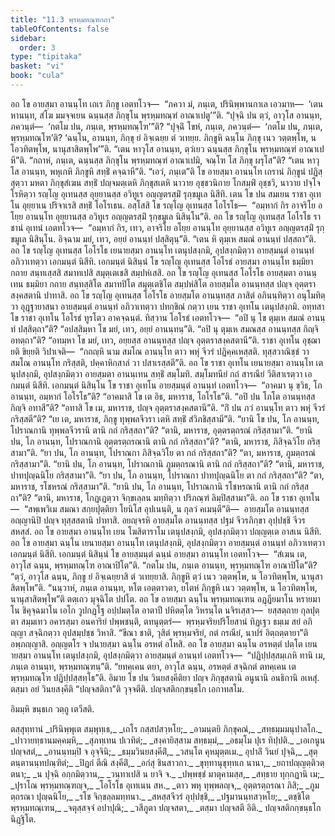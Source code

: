 ```yaml
---
title: "11.3 พฺรหฺมทณฺฑกถา"
tableOfContents: false
sidebar:
  order: 3
type: "tipitaka"
basket: "vi"
book: "cula"
---
```



<DynamicBreadcrumb />

<Division number="445" book="cula">

<Paragraph number="2209" book="cula">
อถ โข อายสฺมา อานนฺโท เถเร ภิกฺขู เอตทโวจ—  “ภควา มํ, ภนฺเต, ปรินิพฺพานกาเล เอวมาห—  ‘เตน หานนฺท, สํโฆ มมจฺจเยน ฉนฺนสฺส ภิกฺขุโน พฺรหฺมทณฺฑํ อาณาเปตู’”ติ. “ปุจฺฉิ ปน ตฺวํ, อาวุโส อานนฺท, ภควนฺตํ—  ‘กตโม ปน, ภนฺเต, พฺรหฺมทณฺโฑ’”ติ? “ปุจฺฉิํ โขหํ, ภนฺเต, ภควนฺตํ—  ‘กตโม ปน, ภนฺเต, พฺรหฺมทณฺโฑ’ติ? ‘ฉนฺโน, อานนฺท, ภิกฺขุ ยํ อิจฺเฉยฺย ตํ วเทยฺย. ภิกฺขูหิ ฉนฺโน ภิกฺขุ เนว วตฺตพฺโพ, น โอวทิตพฺโพ, นานุสาสิตพฺโพ’”ติ. “เตน หาวุโส อานนฺท, ตฺวํเยว ฉนฺนสฺส ภิกฺขุโน พฺรหฺมทณฺฑํ อาณาเปหี”ติ. “กถาหํ, ภนฺเต, ฉนฺนสฺส ภิกฺขุโน พฺรหฺมทณฺฑํ อาณาเปมิ, จณฺโฑ โส ภิกฺขุ ผรุโส”ติ? “เตน หาวุโส อานนฺท, พหุเกหิ ภิกฺขูหิ สทฺธิํ คจฺฉาหี”ติ. “เอวํ, ภนฺเต”ติ โข อายสฺมา อานนฺโท เถรานํ ภิกฺขูนํ ปฏิสฺสุตฺวา มหตา ภิกฺขุสํเฆน สทฺธิํ ปญฺจมตฺเตหิ ภิกฺขุสเตหิ นาวาย อุชฺชวนิกาย โกสมฺพิํ อุชฺชวิ, นาวาย ปจฺโจโรหิตฺวา รญฺโญ อุเทนสฺส อุยฺยานสฺส อวิทูเร อญฺญตรสฺมิํ รุกฺขมูเล นิสีทิ. เตน โข ปน สมเยน ราชา อุเทโน อุยฺยาเน ปริจาเรสิ สทฺธิํ โอโรเธน. อสฺโสสิ โข รญฺโญ อุเทนสฺส โอโรโธ—  “อมฺหากํ กิร อาจริโย อโยฺย อานนฺโท อุยฺยานสฺส อวิทูเร อญฺญตรสฺมิํ รุกฺขมูเล นิสินฺโน”ติ. อถ โข รญฺโญ อุเทนสฺส โอโรโธ ราชานํ อุเทนํ เอตทโวจ—  “อมฺหากํ กิร, เทว, อาจริโย อโยฺย อานนฺโท อุยฺยานสฺส อวิทูเร อญฺญตรสฺมิํ รุกฺขมูเล นิสินฺโน. อิจฺฉาม มยํ, เทว, อยฺยํ อานนฺทํ ปสฺสิตุนฺ”ติ. “เตน หิ ตุมฺเห สมณํ อานนฺทํ ปสฺสถา”ติ.
</Paragraph>

<Paragraph number="2210" book="cula">
อถ โข รญฺโญ อุเทนสฺส โอโรโธ เยนายสฺมา อานนฺโท เตนุปสงฺกมิ, อุปสงฺกมิตฺวา อายสฺมนฺตํ อานนฺทํ อภิวาเทตฺวา เอกมนฺตํ นิสีทิ. เอกมนฺตํ นิสินฺนํ โข รญฺโญ อุเทนสฺส โอโรธํ อายสฺมา อานนฺโท ธมฺมิยา กถาย สนฺทเสฺสสิ สมาทเปสิ สมุตฺเตเชสิ สมฺปหํเสสิ. อถ โข รญฺโญ อุเทนสฺส โอโรโธ อายสฺมตา อานนฺเทน ธมฺมิยา กถาย สนฺทสฺสิโต สมาทปิโต สมุตฺเตชิโต สมฺปหํสิโต อายสฺมโต อานนฺทสฺส ปญฺจ อุตฺตราสงฺคสตานิ ปาทาสิ. อถ โข รญฺโญ อุเทนสฺส โอโรโธ อายสฺมโต อานนฺทสฺส ภาสิตํ อภินนฺทิตฺวา อนุโมทิตฺวา อุฏฺฐายาสนา อายสฺมนฺตํ อานนฺทํ อภิวาเทตฺวา ปทกฺขิณํ กตฺวา เยน ราชา อุเทโน เตนุปสงฺกมิ. อทฺทสา โข ราชา อุเทโน โอโรธํ ทูรโตว อาคจฺฉนฺตํ. ทิสฺวาน โอโรธํ เอตทโวจ—  “อปิ นุ โข ตุมฺเห สมณํ อานนฺทํ ปสฺสิตฺถา”ติ? “อปสฺสิมฺหา โข มยํ, เทว, อยฺยํ อานนฺทนฺ”ติ. “อปิ นุ ตุมฺเห สมณสฺส อานนฺทสฺส กิญฺจิ อทตฺถา”ติ? “อทมฺหา โข มยํ, เทว, อยฺยสฺส อานนฺทสฺส ปญฺจ อุตฺตราสงฺคสตานี”ติ. ราชา อุเทโน อุชฺฌายติ ขิยฺยติ วิปาเจติ—  “กถญฺหิ นาม สมโณ อานนฺโท ตาว พหุํ จีวรํ ปฏิคฺคเหสฺสติ. ทุสฺสวาณิชฺชํ วา สมโณ อานนฺโท กริสฺสติ, ปคฺคาหิกสาลํ วา ปสาเรสฺสตี”ติ.
</Paragraph>

<Paragraph number="2211" book="cula">
อถ โข ราชา อุเทโน เยนายสฺมา อานนฺโท เตนุปสงฺกมิ, อุปสงฺกมิตฺวา อายสฺมตา อานนฺเทน สทฺธิํ สมฺโมทิ. สมฺโมทนียํ กถํ สารณียํ วีติสาเรตฺวา เอกมนฺตํ นิสีทิ. เอกมนฺตํ นิสินฺโน โข ราชา อุเทโน อายสฺมนฺตํ อานนฺทํ เอตทโวจ—  “อาคมา นุ ขฺวิธ, โภ อานนฺท, อมฺหากํ โอโรโธ”ติ? “อาคมาสิ โข เต อิธ, มหาราช, โอโรโธ”ติ. “อปิ ปน โภโต อานนฺทสฺส กิญฺจิ อทาสี”ติ? “อทาสิ โข เม, มหาราช, ปญฺจ อุตฺตราสงฺคสตานี”ติ. “กิํ ปน ภวํ อานนฺโท ตาว พหุํ จีวรํ กริสฺสตี”ติ? “เย เต, มหาราช, ภิกฺขู ทุพฺพลจีวรา เตหิ สทฺธิํ สํวิภชิสฺสามี”ติ. “ยานิ โข ปน, โภ อานนฺท, โปราณกานิ ทุพฺพลจีวรานิ ตานิ กถํ กริสฺสถา”ติ? “ตานิ, มหาราช, อุตฺตรตฺถรณํ กริสฺสามา”ติ. “ยานิ ปน, โภ อานนฺท, โปราณกานิ อุตฺตรตฺถรณานิ ตานิ กถํ กริสฺสถา”ติ? “ตานิ, มหาราช, ภิสิจฺฉวิโย กริสฺสามา”ติ. “ยา ปน, โภ อานนฺท, โปราณกา ภิสิจฺฉวิโย ตา กถํ กริสฺสถา”ติ? “ตา, มหาราช, ภูมตฺถรณํ กริสฺสามา”ติ. “ยานิ ปน, โภ อานนฺท, โปราณกานิ ภูมตฺถรณานิ ตานิ กถํ กริสฺสถา”ติ? “ตานิ, มหาราช, ปาทปุญฺฉนิโย กริสฺสามา”ติ. “ยา ปน, โภ อานนฺท, โปราณกา ปาทปุญฺฉนิโย ตา กถํ กริสฺสถา”ติ? “ตา, มหาราช, รโชหรณํ กริสฺสามา”ติ. “ยานิ ปน, โภ อานนฺท, โปราณกานิ รโชหรณานิ ตานิ กถํ กริสฺสถา”ติ? “ตานิ, มหาราช, โกฏฺเฏตฺวา จิกฺขเลฺลน มทฺทิตฺวา ปริภณฺฑํ ลิมฺปิสฺสามา”ติ.
</Paragraph>

<Paragraph number="2212" book="cula">
อถ โข ราชา อุเทโน—  “สพฺเพวิเม สมณา สกฺยปุตฺติยา โยนิโส อุปเนนฺติ, น กุลวํ คเมนฺตี”ติ—  อายสฺมโต อานนฺทสฺส อญฺญานิปิ ปญฺจ ทุสฺสสตานิ ปาทาสิ. อยญฺจรหิ อายสฺมโต อานนฺทสฺส ปฐมํ จีวรภิกฺขา อุปฺปชฺชิ จีวรสหสฺสํ. อถ โข อายสฺมา อานนฺโท เยน โฆสิตาราโม เตนุปสงฺกมิ, อุปสงฺกมิตฺวา ปญฺญตฺเต อาสเน นิสีทิ. อถ โข อายสฺมา ฉนฺโน เยนายสฺมา อานนฺโท เตนุปสงฺกมิ, อุปสงฺกมิตฺวา อายสฺมนฺตํ อานนฺทํ อภิวาเทตฺวา เอกมนฺตํ นิสีทิ. เอกมนฺตํ นิสินฺนํ โข อายสฺมนฺตํ ฉนฺนํ อายสฺมา อานนฺโท เอตทโวจ—  “สํเฆน เต, อาวุโส ฉนฺน, พฺรหฺมทณฺโฑ อาณาปิโต”ติ.
</Paragraph>

<Paragraph number="2213" book="cula">
“กตโม ปน, ภนฺเต อานนฺท, พฺรหฺมทณฺโฑ อาณาปิโต”ติ? “ตฺวํ, อาวุโส ฉนฺน, ภิกฺขู ยํ อิจฺเฉยฺยาสิ ตํ วเทยฺยาสิ. ภิกฺขูหิ ตฺวํ เนว วตฺตพฺโพ, น โอวทิตพฺโพ, นานุสาสิตพฺโพ”ติ. “นนฺวาหํ, ภนฺเต อานนฺท, หโต เอตฺตาวตา, ยโตหํ ภิกฺขูหิ เนว วตฺตพฺโพ, น โอวทิตพฺโพ, นานุสาสิตพฺโพ”ติ ตตฺเถว มุจฺฉิโต ปปโต. อถ โข อายสฺมา ฉนฺโน พฺรหฺมทณฺเฑน อฏฺฏียมาโน หรายมาโน ชิคุจฺฉมาโน เอโก วูปกฏฺโฐ อปฺปมตฺโต อาตาปี ปหิตตฺโต วิหรนฺโต นจิรเสฺสว—  ยสฺสตฺถาย กุลปุตฺตา สมฺมเทว อคารสฺมา อนคาริยํ ปพฺพชนฺติ, ตทนุตฺตรํ—  พฺรหฺมจริยปริโยสานํ ทิฏฺเฐว ธมฺเม สยํ อภิญฺญา สจฺฉิกตฺวา อุปสมฺปชฺช วิหาสิ. “ขีณา ชาติ, วุสิตํ พฺรหฺมจริยํ, กตํ กรณียํ, นาปรํ อิตฺถตฺตายา”ติ อพฺภญฺญาสิ. อญฺญตโร จ ปนายสฺมา ฉนฺโน อรหตํ อโหสิ. อถ โข อายสฺมา ฉนฺโน อรหตฺตํ ปตฺโต เยนายสฺมา อานนฺโท เตนุปสงฺกมิ, อุปสงฺกมิตฺวา อายสฺมนฺตํ อานนฺทํ เอตทโวจ—  “ปฏิปฺปสฺสมฺเภหิ ทานิ เม, ภนฺเต อานนฺท, พฺรหฺมทณฺฑนฺ”ติ. “ยทคฺเคน ตยา, อาวุโส ฉนฺน, อรหตฺตํ สจฺฉิกตํ ตทคฺเคน เต พฺรหฺมทณฺโฑ ปฏิปฺปสฺสทฺโธ”ติ. อิมาย โข ปน วินยสงฺคีติยา ปญฺจ ภิกฺขุสตานิ อนูนานิ อนธิกานิ อเหสุํ. ตสฺมา อยํ วินยสงฺคีติ “ปญฺจสติกา”ติ วุจฺจตีติ.

</Paragraph>
</Division>

<Paragraph number="2214" type="center" book="cula">
ปญฺจสติกกฺขนฺธโก เอกาทสโม.

  
อิมมฺหิ ขนฺธเก วตฺถู เตวีสติ.



</Paragraph>

<Paragraph number="2215" type="center" book="cula">
ตสฺสุทฺทานํ


</Paragraph>

<Paragraph number="2216" type="verses" book="cula">
_ปรินิพฺพุเต สมฺพุทฺเธ,_  
_เถโร กสฺสปสวฺหโย;_  
_อามนฺตยิ ภิกฺขุคณํ,_  
_สทฺธมฺมมนุปาลโก._  

</Paragraph>

<Paragraph number="2217" type="verses" book="cula">
_ปาวายทฺธานมคฺคมฺหิ,_  
_สุภทฺเทน ปเวทิตํ;_  
_สงฺคายิสฺสาม สทฺธมฺมํ,_  
_อธมฺโม ปุเร ทิปฺปติ._  

</Paragraph>

<Paragraph number="2218" type="verses" book="cula">
_เอเกนูน ปญฺจสตํ,_  
_อานนฺทมฺปิ จ อุจฺจินิ;_  
_ธมฺมวินยสงฺคีติํ,_  
_วสนฺโต คุหมุตฺตเม._  

</Paragraph>

<Paragraph number="2219" type="verses" book="cula">
อุปาลิํ วินยํ ปุจฺฉิ,_  
_สุตฺตนฺตานนฺทปณฺฑิตํ;_  
_ปิฏกํ ตีณิ สงฺคีติํ,_  
_อกํสุ ชินสาวกา._  

</Paragraph>

<Paragraph number="2220" type="verses" book="cula">
_ขุทฺทานุขุทฺทเก นานา,_  
_ยถาปญฺญตฺติวตฺตนา;_  
_น ปุจฺฉิ อกฺกมิตฺวาน,_  
_วนฺทาเปสิ น ยาจิ จ._  

</Paragraph>

<Paragraph number="2221" type="verses" book="cula">
_ปพฺพชฺชํ มาตุคามสฺส,_  
_สทฺธาย ทุกฺกฏานิ เม;_  
_ปุราโณ พฺรหฺมทณฺฑญฺจ,_  
_โอโรโธ อุเทเนน สห._  

</Paragraph>

<Paragraph number="2222" type="verses" book="cula">
_ตาว พหุ ทุพฺพลญฺจ,_  
อุตฺตรตฺถรณา ภิสิ;_  
_ภูมตฺถรณา ปุญฺฉนิโย,_  
_รโช จิกฺขลฺลมทฺทนา._  

</Paragraph>

<Paragraph number="2223" type="verses" book="cula">
_สหสฺสจีวรํ อุปฺปชฺชิ,_  
_ปฐมานนฺทสวฺหโย;_  
_ตชฺชิโต พฺรหฺมทณฺเฑน,_  
_จตุสฺสจฺจํ อปาปุณิ;_  
_วสีภูตา ปญฺจสตา,_  
_ตสฺมา ปญฺจสตี อิติ._  


</Paragraph>

<Paragraph number="2224" type="center" book="cula">
ปญฺจสติกกฺขนฺธโก นิฏฺฐิโต.
</Paragraph>